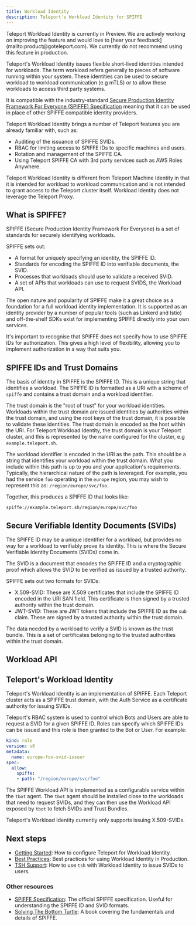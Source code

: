 ```yaml
---
title: Workload Identity
description: Teleport's Workload Identity for SPIFFE
---
```


<Admonition type="tip" title="Preview">
Teleport Workload Identity is currently in Preview. We are actively working on
improving the feature and would love to [hear your feedback](mailto:product@goteleport.com).
We currently do not recommend using this feature in production.
</Admonition>

Teleport's Workload Identity issues flexible short-lived identities intended
for workloads. The term workload refers generally to pieces of software running
within your system. These identities can be used to secure workload to workload
communication (e.g mTLS) or to allow these workloads to access third party
systems.

It is compatible with the industry-standard
[Secure Production Identity Framework For Everyone (SPIFFE) Specification](https://github.com/spiffe/spiffe/blob/main/standards/SPIFFE.md)
meaning that it can be used in place of other SPIFFE compatible identity
providers.

Teleport Workload Identity brings a number of Teleport features you are
already familiar with, such as:

- Auditing of the issuance of SPIFFE SVIDs.
- RBAC for limiting access to SPIFFE IDs to specific machines and users.
- Rotation and management of the SPIFFE CA.
- Using Teleport SPIFFE CA with 3rd party services such as AWS Roles Anywhere.

Teleport Workload Identity is different from Teleport Machine Identity in that
it is intended for workload to workload communication and is not
intended to grant access to the Teleport cluster itself. Workload Identity does
not leverage the Teleport Proxy.

## What is SPIFFE?

SPIFFE (Secure Production Identity Framework For Everyone) is a set of standards
for securely identifying workloads.

SPIFFE sets out:

- A format for uniquely specifying an identity, the SPIFFE ID.
- Standards for encoding the SPIFFE ID into verifiable documents, the SVID.
- Processes that workloads should use to validate a received SVID.
- A set of APIs that workloads can use to request SVIDS, the Workload API.

The open nature and popularity of SPIFFE make it a great choice as a foundation
for a full workload identity implementation. It is supported as an identity
provider by a number of popular tools (such as Linkerd and Istio) and
off-the-shelf SDKs exist for implementing SPIFFE directly into your own
services.

It's important to recognise that SPIFFE does not specify how to use SPIFFE IDs
for authorization. This gives a high level of flexibility, allowing you to
implement authorization in a way that suits you.

## SPIFFE IDs and Trust Domains

The basis of identity in SPIFFE is the SPIFFE ID. This is a unique string that
identifies a workload. The SPIFFE ID is formatted as a URI with a scheme of
`spiffe` and contains a trust domain and a workload identifier.

The trust domain is the "root of trust" for your workload identities. Workloads
within the trust domain are issued identities by authorities within the trust
domain, and using the root keys of the trust domain, it is possible to
validate these identities. The trust domain is encoded as the host within the
URI. For Teleport Workload Identity, the trust domain is your Teleport cluster,
and this is represented by the name configured for the cluster,
e.g `example.teleport.sh`.

The workload identifier is encoded in the URI as the path. This should be a
string that identifies your workload within the trust domain. What you include
within this path is up to you and your application's requirements. Typically,
the hierarchical nature of the path is leveraged. For example, you had the
service `foo` operating in the `europe` region, you may wish to represent this
as: `/region/europe/svc/foo`.

Together, this produces a SPIFFE ID that looks like:

```
spiffe://example.teleport.sh/region/europe/svc/foo
```

## Secure Verifiable Identity Documents (SVIDs)

The SPIFFE ID may be a unique identifier for a workload, but provides no way
for a workload to verifiably prove its identity. This is where the Secure
Verifiable Identity Documents (SVIDs) come in.

The SVID is a document that encodes the SPIFFE ID and a cryptographic proof
which allows the SVID to be verified as issued by a trusted authority.

SPIFFE sets out two formats for SVIDs:

- X.509-SVID: These are X.509 certificates that include the SPIFFE ID encoded in
  the URI SAN field. This certificate is then signed by a trusted authority
  within the trust domain.
- JWT-SVID: These are JWT tokens that include the SPIFFE ID as the `sub` claim.
  These are signed by a trusted authority within the trust domain.

The data needed by a workload to verify a SVID is known as the trust bundle.
This is a set of certificates belonging to the trusted authorities within the
trust domain.

## Workload API

## Teleport's Workload Identity

Teleport's Workload Identity is an implementation of SPIFFE. Each Teleport
cluster acts as a SPIFFE trust domain, with the Auth Service as a certificate
authority for issuing SVIDs.

Teleport's RBAC system is used to control which Bots and Users are able to
request a SVID for a given SPIFFE ID. Roles can specify which SPIFFE IDs can
be issued and this role is then granted to the Bot or User. For example:

```yaml
kind: role
version: v6
metadata:
  name: europe-foo-svid-issuer
spec:
  allow:
    spiffe:
    - path: "/region/europe/svc/foo"
```

The SPIFFE Workload API is implemented as a configurable service within the
`tbot` agent. The `tbot` agent should be installed close to the workloads that
need to request SVIDs, and they can then use the Workload API exposed by `tbot`
to fetch SVIDs and Trust Bundles.

Teleport's Workload Identity currently only supports issuing X.509-SVIDs.

## Next steps

- [Getting Started](./workload-identity/getting-started.mdx): How to configure Teleport for Workload Identity.
- [Best Practices](./workload-identity/best-practices.mdx): Best practices for using Workload Identity in Production.
- [TSH Support](./workload-identity/tsh.mdx): How to use `tsh` with Workload Identity to issue SVIDs to users.

### Other resources

- [SPIFFE Specification](https://github.com/spiffe/spiffe/blob/main/standards/SPIFFE.md): The official SPIFFE specification. Useful for understanding the SPIFFE ID and SVID formats.
- [Solving The Bottom Turtle](https://spiffe.io/pdf/Solving-the-bottom-turtle-SPIFFE-SPIRE-Book.pdf): A book covering the fundamentals and details of SPIFFE.